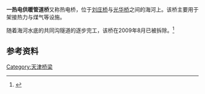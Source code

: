 '''一热电供暖管道桥'''又称热电桥，位于[[刘庄桥|刘庄桥]]与[[光华桥_(天津)|光华桥]]之间的海河上。该桥主要用于架接热力与煤气等设施。

随着海河水底的共同沟隧道的逐步完工，该桥在2009年8月已被拆除。<ref>{{Cite web |url=http://tj.house.sina.com.cn/news/2009-07-10/0907101091.html |title=城市减肥 海河刘庄浮桥旁热电桥将拆 |accessdate=2011-02-18 |archive-date=2016-03-04 |archive-url=https://web.archive.org/web/20160304134732/http://tj.house.sina.com.cn/news/2009-07-10/0907101091.html |dead-url=no }}</ref>

==参考资料==
<div class="references-small">
<references></references>
</div>

{{天津小作品}}
{{天津桥隧}}
[[Category:天津桥梁|Category:天津桥梁]]